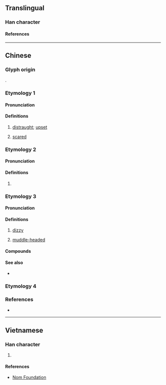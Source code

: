 {{character info}}
==Translingual==

===Han character===
{{Han char|rn=61|rad=心|as=10|sn=13|four=91086|canj=PMBC,XPMBC|ids=⿰忄貢}}

====References====
{{Han ref|kx=0396.100|dkj=10984|dj=0734.170|hdz=42335.130|uh=6129}}

----

==Chinese==
{{zh-forms|s=𫺌}}

===Glyph origin===
{{Han etym}}
{{Han compound|心|貢|ls=psc|c1=s|c2=p|t1=heart}}.

===Etymology 1===

====Pronunciation====
{{zh-pron
|m=gōng
|c=gung1
|mc=y
|oc=y
|ma=
|cat=a
}}

====Definitions====
{{zh-hanzi}}

# {{zh-hg}} [[distraught]]; [[upset]]
# {{zh-hg}} [[scared]]

===Etymology 2===

====Pronunciation====
{{zh-pron
|m=gòng
|cat=a
}}

====Definitions====
{{zh-hanzi}}

# {{rfdef|zh}}

===Etymology 3===

====Pronunciation====
{{zh-pron
|mn-t=gong5
|cat=a
}}

====Definitions====
{{zh-hanzi}}

# {{lb|zh|Teochew}} [[dizzy]]
# {{lb|zh|Teochew}} [[muddle-headed]]

====Compounds====
{{zh-der|頭愩愩}}

====See also====
* {{q|Hokkien}} {{zh-l|楞|gông}}

===Etymology 4===
{{zh-see|𢦅}}

===References===
* {{R:yue:Jyutping Database}}

----

==Vietnamese==

===Han character===
{{vi-readings|rs=心10|reading=ngúng}}

# {{rfdef|vi|sort=心10}}

====References====
* [http://nomfoundation.org/common/nom_details.php?codepoint=6129 Nom Foundation]